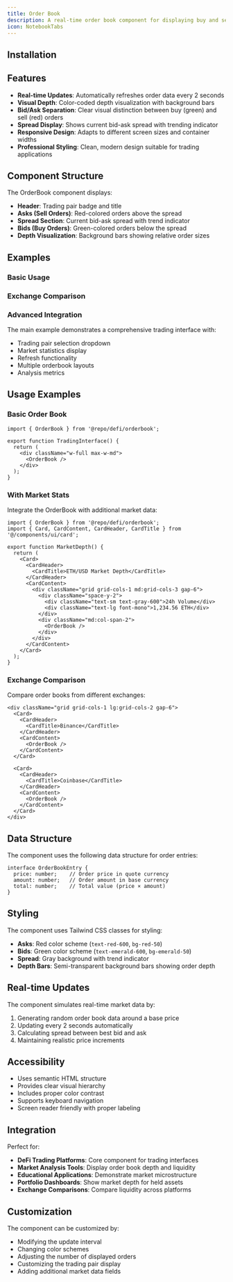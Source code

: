 ```yaml
---
title: Order Book
description: A real-time order book component for displaying buy and sell orders in DeFi trading interfaces.
icon: NotebookTabs
---
```


<Preview path="defi-orderbook" />

## Installation

<Installer packageName="defi-orderbook" />

## Features

- **Real-time Updates**: Automatically refreshes order data every 2 seconds
- **Visual Depth**: Color-coded depth visualization with background bars
- **Bid/Ask Separation**: Clear visual distinction between buy (green) and sell (red) orders
- **Spread Display**: Shows current bid-ask spread with trending indicator
- **Responsive Design**: Adapts to different screen sizes and container widths
- **Professional Styling**: Clean, modern design suitable for trading applications

## Component Structure

The OrderBook component displays:

- **Header**: Trading pair badge and title
- **Asks (Sell Orders)**: Red-colored orders above the spread
- **Spread Section**: Current bid-ask spread with trend indicator
- **Bids (Buy Orders)**: Green-colored orders below the spread
- **Depth Visualization**: Background bars showing relative order sizes

## Examples

### Basic Usage

<Preview path="defi-orderbook-basic" />

### Exchange Comparison

<Preview path="defi-orderbook-comparison" />

### Advanced Integration

The main example demonstrates a comprehensive trading interface with:

- Trading pair selection dropdown
- Market statistics display
- Refresh functionality
- Multiple orderbook layouts
- Analysis metrics

## Usage Examples

### Basic Order Book

```tsx
import { OrderBook } from '@repo/defi/orderbook';

export function TradingInterface() {
  return (
    <div className="w-full max-w-md">
      <OrderBook />
    </div>
  );
}
```

### With Market Stats

Integrate the OrderBook with additional market data:

```tsx
import { OrderBook } from '@repo/defi/orderbook';
import { Card, CardContent, CardHeader, CardTitle } from '@/components/ui/card';

export function MarketDepth() {
  return (
    <Card>
      <CardHeader>
        <CardTitle>ETH/USD Market Depth</CardTitle>
      </CardHeader>
      <CardContent>
        <div className="grid grid-cols-1 md:grid-cols-3 gap-6">
          <div className="space-y-2">
            <div className="text-sm text-gray-600">24h Volume</div>
            <div className="text-lg font-mono">1,234.56 ETH</div>
          </div>
          <div className="md:col-span-2">
            <OrderBook />
          </div>
        </div>
      </CardContent>
    </Card>
  );
}
```

### Exchange Comparison

Compare order books from different exchanges:

```tsx
<div className="grid grid-cols-1 lg:grid-cols-2 gap-6">
  <Card>
    <CardHeader>
      <CardTitle>Binance</CardTitle>
    </CardHeader>
    <CardContent>
      <OrderBook />
    </CardContent>
  </Card>
  
  <Card>
    <CardHeader>
      <CardTitle>Coinbase</CardTitle>
    </CardHeader>
    <CardContent>
      <OrderBook />
    </CardContent>
  </Card>
</div>
```

## Data Structure

The component uses the following data structure for order entries:

```tsx
interface OrderBookEntry {
  price: number;    // Order price in quote currency
  amount: number;   // Order amount in base currency
  total: number;    // Total value (price × amount)
}
```

## Styling

The component uses Tailwind CSS classes for styling:

- **Asks**: Red color scheme (`text-red-600`, `bg-red-50`)
- **Bids**: Green color scheme (`text-emerald-600`, `bg-emerald-50`)
- **Spread**: Gray background with trend indicator
- **Depth Bars**: Semi-transparent background bars showing order depth

## Real-time Updates

The component simulates real-time market data by:

1. Generating random order book data around a base price
2. Updating every 2 seconds automatically
3. Calculating spread between best bid and ask
4. Maintaining realistic price increments

## Accessibility

- Uses semantic HTML structure
- Provides clear visual hierarchy
- Includes proper color contrast
- Supports keyboard navigation
- Screen reader friendly with proper labeling

## Integration

Perfect for:

- **DeFi Trading Platforms**: Core component for trading interfaces
- **Market Analysis Tools**: Display order book depth and liquidity
- **Educational Applications**: Demonstrate market microstructure
- **Portfolio Dashboards**: Show market depth for held assets
- **Exchange Comparisons**: Compare liquidity across platforms

## Customization

The component can be customized by:

- Modifying the update interval
- Changing color schemes
- Adjusting the number of displayed orders
- Customizing the trading pair display
- Adding additional market data fields
